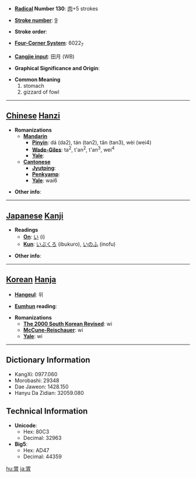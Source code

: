* '''[[Wiktionary:Chinese radical index| Radical]] Number 130''': [[Wiktionary:Chinese radical index 肉|肉]]+5 strokes

* '''[[Wiktionary:Chinese total strokes index|Stroke number]]''': [[Wiktionary:Chinese total strokes index 9|9]]

* '''Stroke order''': 

* '''[[Wiktionary:Chinese four corner index|Four-Corner System]]''': 6022<sub>7</sub>

* '''[[Wiktionary:Chinese Cangjie index|Cangjie input]]''': 田月 (WB)

* '''Graphical Significance and Origin''': 

* '''Common Meaning'''
*#stomach
*# gizzard of fowl


----

== [[Chinese]] [[Hanzi]] ==

* '''Romanizations'''
** '''[[Mandarin]]'''
*** '''[[Pinyin]]''': dá (da2), tán (tan2), tǎn (tan3), wèi (wei4)
*** '''[[Wade-Giles]]''': ta<sup>2</sup>, t'an<sup>2</sup>, t'an<sup>3</sup>, wei<sup>4</sup>
*** '''[[Yale]]''': 
** '''[[Cantonese]]'''
*** '''[[Jyutping]]''':
*** '''[[Penkyamp]]''': 
*** '''[[Yale]]''': wai6

* '''Other info''': 

----

== [[Japanese]] [[Kanji]] ==

* '''Readings'''
** '''[[On]]''': [[い]] (i)
** '''[[Kun]]''': [[いぶくろ]] (ibukuro), [[いのふ]] (inofu)

* '''Other info''':  

----

== [[Korean]] [[Hanja]] ==

* '''[[Hangeul]]''': 위

* '''[[Eumhun]] reading''': 

* '''Romanizations'''
** '''[[The 2000 South Korean Revised Romanization|The 2000 South Korean Revised]]''': wi
** '''[[McCune-Reischauer]]''': wi
** '''[[Yale]]''': wi

----

== Dictionary Information ==

* KangXi: 0977.060
* Morobashi: 29348
* Dae Jaweon: 1428.150
* Hanyu Da Zidian: 32059.080

== Technical Information ==

* '''Unicode''':
** Hex: 80C3
** Decimal: 32963
* '''Big5''':
** Hex: AD47
** Decimal: 44359

[[hu:胃]]
[[ja:胃]]